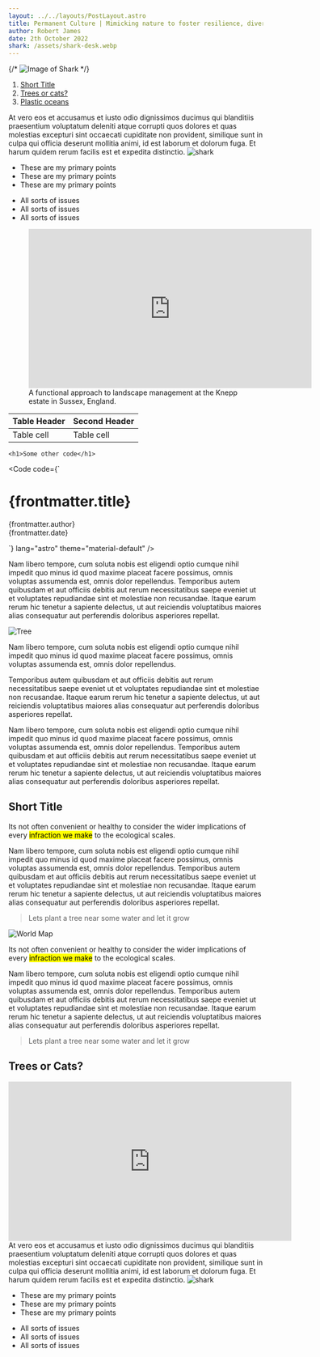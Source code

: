 ```yaml
---
layout: ../../layouts/PostLayout.astro
title: Permanent Culture | Mimicking nature to foster resilience, diversity and wealth
author: Robert James
date: 2th October 2022
shark: /assets/shark-desk.webp
---
```




{/* ![Image of Shark](/assets/shark-desk.webp "A shark") */}

1. <ins>[Short Title](#short-title)</ins>
2. [Trees or cats?](#trees-or-cats)
3. [Plastic oceans](#plastice-oceans)

<Clock client:load/>

<div class="grid grid-cols-1 lg:grid-cols-2 lg:gap-10 items-top">
At vero eos et accusamus et iusto odio dignissimos ducimus qui blanditiis praesentium voluptatum deleniti atque corrupti quos dolores et quas molestias excepturi sint occaecati cupiditate non provident, similique sunt in culpa qui officia deserunt mollitia animi, id est laborum et dolorum fuga. Et harum quidem rerum facilis est et expedita distinctio.
<image src="/assets/shark-desk.webp" alt="shark" class="bg-cover"/>
</div>

- These are my primary points
- These are my primary points
- These are my primary points

* All sorts of issues
* All sorts of issues
* All sorts of issues

<figure>
  <iframe width="560" height="315" src="https://www.youtube.com/embed/CuZBJzZBBbg" title="YouTube video player" frameborder="0" allow="accelerometer; clipboard-write; encrypted-media; gyroscope; picture-in-picture" allowfullscreen></iframe>
  <figcaption>
    A functional approach to landscape management at the Knepp estate in Sussex, England.
  </figcaption>
  </figure>

Table Header | Second Header
------------ | -------------
Table cell   | Table cell

```
<h1>Some other code</h1>

```



<Code code={`<Layout title={frontmatter.title}>
  <div class="flex flex-col max-w-3xl my-10 mx-auto">
    <div class="pb-10">
      <h1>{frontmatter.title}</h1>
      <p class="pb-2 font-normal text-sm text-right">
        {frontmatter.author}
        <br /><span class="text-green-800">{frontmatter.date}</span>
      </p>
    </div>
    <slot />
  </div>
</Layout>`} lang="astro" theme="material-default" />


Nam libero tempore, cum soluta nobis est eligendi optio cumque nihil impedit quo minus id quod maxime placeat facere possimus, omnis voluptas assumenda est, omnis dolor repellendus. Temporibus autem quibusdam et aut officiis debitis aut rerum necessitatibus saepe eveniet ut et voluptates repudiandae sint et molestiae non recusandae. Itaque earum rerum hic tenetur a sapiente delectus, ut aut reiciendis voluptatibus maiores alias consequatur aut perferendis doloribus asperiores repellat.

![Tree](/assets/tree.jpg "A tree")

Nam libero tempore, cum soluta nobis est eligendi optio cumque nihil impedit quo minus id quod maxime placeat facere possimus, omnis voluptas assumenda est, omnis dolor repellendus.

Temporibus autem quibusdam et aut officiis debitis aut rerum necessitatibus saepe eveniet ut et voluptates repudiandae sint et molestiae non recusandae. Itaque earum rerum hic tenetur a sapiente delectus, ut aut reiciendis voluptatibus maiores alias consequatur aut perferendis doloribus asperiores repellat.

Nam libero tempore, cum soluta nobis est eligendi optio cumque nihil impedit quo minus id quod maxime placeat facere possimus, omnis voluptas assumenda est, omnis dolor repellendus. Temporibus autem quibusdam et aut officiis debitis aut rerum necessitatibus saepe eveniet ut et voluptates repudiandae sint et molestiae non recusandae. Itaque earum rerum hic tenetur a sapiente delectus, ut aut reiciendis voluptatibus maiores alias consequatur aut perferendis doloribus asperiores repellat.

## Short Title

Its not often convenient or healthy to consider the wider implications of every <mark>infraction we make</mark> to the ecological scales.

Nam libero tempore, cum soluta nobis est eligendi optio cumque nihil impedit quo minus id quod maxime placeat facere possimus, omnis voluptas assumenda est, omnis dolor repellendus. Temporibus autem quibusdam et aut officiis debitis aut rerum necessitatibus saepe eveniet ut et voluptates repudiandae sint et molestiae non recusandae. Itaque earum rerum hic tenetur a sapiente delectus, ut aut reiciendis voluptatibus maiores alias consequatur aut perferendis doloribus asperiores repellat.

>Lets plant a tree near some water and let it grow

![World Map](/assets/map.png "A world map")


Its not often convenient or healthy to consider the wider implications of every <mark>infraction we make</mark> to the ecological scales.

Nam libero tempore, cum soluta nobis est eligendi optio cumque nihil impedit quo minus id quod maxime placeat facere possimus, omnis voluptas assumenda est, omnis dolor repellendus. Temporibus autem quibusdam et aut officiis debitis aut rerum necessitatibus saepe eveniet ut et voluptates repudiandae sint et molestiae non recusandae. Itaque earum rerum hic tenetur a sapiente delectus, ut aut reiciendis voluptatibus maiores alias consequatur aut perferendis doloribus asperiores repellat.

>Lets plant a tree near some water and let it grow

## Trees or Cats?

<iframe width="560" height="315" src="https://www.youtube.com/embed/0UUfxw1S8pU" title="YouTube video player" frameborder="0" allow="accelerometer; autoplay; clipboard-write; encrypted-media; gyroscope; picture-in-picture" allowfullscreen></iframe>

<div class="grid grid-cols-1 lg:grid-cols-2 lg:gap-10 items-top">
At vero eos et accusamus et iusto odio dignissimos ducimus qui blanditiis praesentium voluptatum deleniti atque corrupti quos dolores et quas molestias excepturi sint occaecati cupiditate non provident, similique sunt in culpa qui officia deserunt mollitia animi, id est laborum et dolorum fuga. Et harum quidem rerum facilis est et expedita distinctio.
<image src="/assets/shark-desk.webp" alt="shark" class="bg-cover"/>
</div>

- These are my primary points
- These are my primary points
- These are my primary points

* All sorts of issues
* All sorts of issues
* All sorts of issues